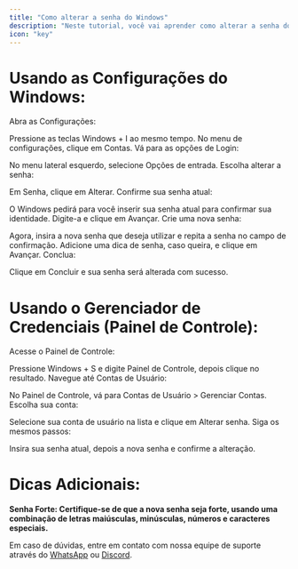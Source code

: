 ```yaml
---
title: "Como alterar a senha do Windows"
description: "Neste tutorial, você vai aprender como alterar a senha do Windows no Windows Server."
icon: "key"
---
```


# **Usando as Configurações do Windows:**

Abra as Configurações:

Pressione as teclas Windows + I ao mesmo tempo.
No menu de configurações, clique em Contas.
Vá para as opções de Login:

No menu lateral esquerdo, selecione Opções de entrada.
Escolha alterar a senha:

Em Senha, clique em Alterar.
Confirme sua senha atual:

O Windows pedirá para você inserir sua senha atual para confirmar sua identidade. Digite-a e clique em Avançar.
Crie uma nova senha:

Agora, insira a nova senha que deseja utilizar e repita a senha no campo de confirmação.
Adicione uma dica de senha, caso queira, e clique em Avançar.
Conclua:

Clique em Concluir e sua senha será alterada com sucesso.

# **Usando o Gerenciador de Credenciais (Painel de Controle):**

Acesse o Painel de Controle:

Pressione Windows + S e digite Painel de Controle, depois clique no resultado.
Navegue até Contas de Usuário:

No Painel de Controle, vá para Contas de Usuário > Gerenciar Contas.
Escolha sua conta:

Selecione sua conta de usuário na lista e clique em Alterar senha.
Siga os mesmos passos:

Insira sua senha atual, depois a nova senha e confirme a alteração.

# **Dicas Adicionais:**

**Senha Forte: Certifique-se de que a nova senha seja forte, usando uma combinação de letras maiúsculas, minúsculas, números e caracteres especiais.**

<Note>Em caso de dúvidas, entre em contato com nossa equipe de suporte através do [WhatsApp](https://api.whatsapp.com/send/?phone=5511910603976&text=Ol%C3%A1%2C+gostaria+de+uma+ajuda%21&type=phone_number&app_absent=0) ou [Discord](https://discord.com/invite/wfx9C73).</Note>
